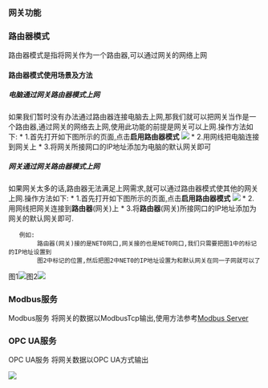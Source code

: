 ### 网关功能

### 路由器模式
路由器模式是指将网关作为一个路由器,可以通过网关的网络上网

#### 路由器模式使用场景及方法
##### 电脑通过网关路由器模式上网
如果我们暂时没有办法通过路由器连接电脑去上网,那我们就可以把网关当作是一个路由器,通过网关的网络去上网,使用此功能的前提是网关可以上网.操作方法如下:
* 1.首先打开如下图所示的页面,点击**启用路由器模式**
![](img/route-1.png)
* 2.用网线把电脑连接到网关上
* 3.将网关所接网口的IP地址添加为电脑的默认网关即可

##### 网关通过网关路由器模式上网
如果网关太多的话,路由器无法满足上网需求,就可以通过路由器模式使其他的网关上网.操作方法如下:
* 1.首先打开如下图所示的页面,点击**启用路由器模式**
![](img/route-1.png)
* 2.用网线把网关连接到**路由器**(网关)上
* 3.将**路由器**(网关)所接网口的IP地址添加为网关的默认网关即可.
```
   例如:
        路由器(网关)接的是NET0网口,网关接的也是NET0网口,我们只需要把图1中的标记的IP地址设置到
        图2中标记的位置,然后把图2中NET0的IP地址设置为和默认网关在同一子网就可以了
```

图1![](img/route-2.png)图2![](img/route-3.png)


### Modbus服务
Modbus服务 将网关的数据以ModbusTcp输出,使用方法参考[Modbus Server](../../../modbus.md)

### OPC UA服务
OPC UA服务 将网关数据以OPC UA方式输出

![](img/function_set-3.png)
